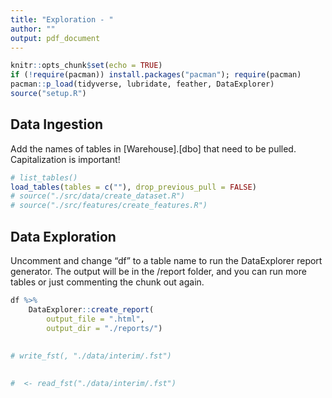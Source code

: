```yaml
---
title: "Exploration - "
author: ""
output: pdf_document
---
```


```r
knitr::opts_chunk$set(echo = TRUE)
if (!require(pacman)) install.packages("pacman"); require(pacman)
pacman::p_load(tidyverse, lubridate, feather, DataExplorer)
source("setup.R")
```

## Data Ingestion

Add the names of tables in [Warehouse].[dbo] that need to be pulled.
Capitalization is important!

```r
# list_tables()
load_tables(tables = c(""), drop_previous_pull = FALSE)
# source("./src/data/create_dataset.R")
# source("./src/features/create_features.R")
```

## Data Exploration

Uncomment and change "df" to a table name to run the DataExplorer
report generator. The output will be in the /report folder, and you
can run more tables or just commenting the chunk out again.

```r
df %>%
    DataExplorer::create_report(
        output_file = ".html",
        output_dir = "./reports/")
```

## 

```r


# write_fst(, "./data/interim/.fst")
```

## 

```r
#  <- read_fst("./data/interim/.fst")


```